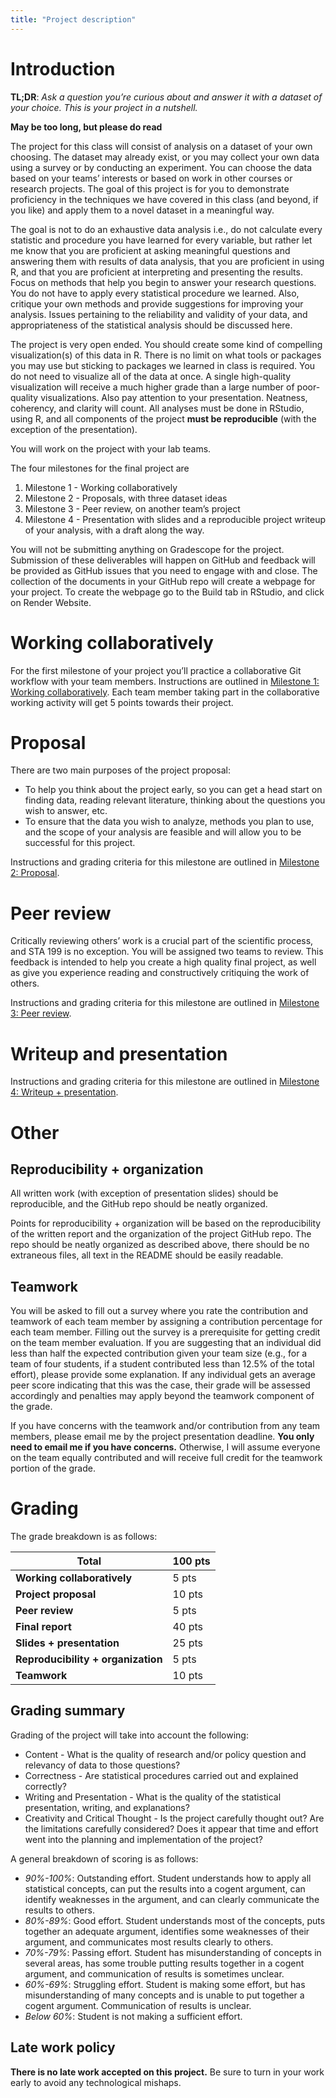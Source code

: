 ```yaml
---
title: "Project description"
---
```


# Introduction

**TL;DR**: *Ask a question you're curious about and answer it with a dataset of your choice. This is your project in a nutshell.*

**May be too long, but please do read**

The project for this class will consist of analysis on a dataset of your own choosing.
The dataset may already exist, or you may collect your own data using a survey or by conducting an experiment.
You can choose the data based on your teams' interests or based on work in other courses or research projects.
The goal of this project is for you to demonstrate proficiency in the techniques we have covered in this class (and beyond, if you like) and apply them to a novel dataset in a meaningful way.

The goal is not to do an exhaustive data analysis i.e., do not calculate every statistic and procedure you have learned for every variable, but rather let me know that you are proficient at asking meaningful questions and answering them with results of data analysis, that you are proficient in using R, and that you are proficient at interpreting and presenting the results.
Focus on methods that help you begin to answer your research questions.
You do not have to apply every statistical procedure we learned.
Also, critique your own methods and provide suggestions for improving your analysis.
Issues pertaining to the reliability and validity of your data, and appropriateness of the statistical analysis should be discussed here.

The project is very open ended.
You should create some kind of compelling visualization(s) of this data in R.
There is no limit on what tools or packages you may use but sticking to packages we learned in class is required.
You do not need to visualize all of the data at once.
A single high-quality visualization will receive a much higher grade than a large number of poor-quality visualizations.
Also pay attention to your presentation.
Neatness, coherency, and clarity will count.
All analyses must be done in RStudio, using R, and all components of the project **must be reproducible** (with the exception of the presentation).

You will work on the project with your lab teams.

The four milestones for the final project are

1.  Milestone 1 - Working collaboratively
2.  Milestone 2 - Proposals, with three dataset ideas
3.  Milestone 3 - Peer review, on another team's project
4.  Milestone 4 - Presentation with slides and a reproducible project writeup of your analysis, with a draft along the way.

You will not be submitting anything on Gradescope for the project.
Submission of these deliverables will happen on GitHub and feedback will be provided as GitHub issues that you need to engage with and close.
The collection of the documents in your GitHub repo will create a webpage for your project.
To create the webpage go to the Build tab in RStudio, and click on Render Website.

# Working collaboratively

For the first milestone of your project you'll practice a collaborative Git workflow with your team members.
Instructions are outlined in [Milestone 1: Working collaboratively](/project/1-working-collaboratively.html).
Each team member taking part in the collaborative working activity will get 5 points towards their project.

# Proposal {#project-proposal}

There are two main purposes of the project proposal:

-   To help you think about the project early, so you can get a head start on finding data, reading relevant literature, thinking about the questions you wish to answer, etc.
-   To ensure that the data you wish to analyze, methods you plan to use, and the scope of your analysis are feasible and will allow you to be successful for this project.

Instructions and grading criteria for this milestone are outlined in [Milestone 2: Proposal](/project/2-proposal.html).

# Peer review {#peer-review}

Critically reviewing others' work is a crucial part of the scientific process, and STA 199 is no exception.
You will be assigned two teams to review.
This feedback is intended to help you create a high quality final project, as well as give you experience reading and constructively critiquing the work of others.

Instructions and grading criteria for this milestone are outlined in [Milestone 3: Peer review](/project/3-peer-review.html).

# Writeup and presentation

Instructions and grading criteria for this milestone are outlined in [Milestone 4: Writeup + presentation](/project/4-peer-review.html).

# Other

## Reproducibility + organization {#reproducibility-organization}

All written work (with exception of presentation slides) should be reproducible, and the GitHub repo should be neatly organized.

Points for reproducibility + organization will be based on the reproducibility of the written report and the organization of the project GitHub repo.
The repo should be neatly organized as described above, there should be no extraneous files, all text in the README should be easily readable.

## Teamwork

You will be asked to fill out a survey where you rate the contribution and teamwork of each team member by assigning a contribution percentage for each team member.
Filling out the survey is a prerequisite for getting credit on the team member evaluation.
If you are suggesting that an individual did less than half the expected contribution given your team size (e.g., for a team of four students, if a student contributed less than 12.5% of the total effort), please provide some explanation.
If any individual gets an average peer score indicating that this was the case, their grade will be assessed accordingly and penalties may apply beyond the teamwork component of the grade.

If you have concerns with the teamwork and/or contribution from any team members, please email me by the project presentation deadline.
**You only need to email me if you have concerns.** Otherwise, I will assume everyone on the team equally contributed and will receive full credit for the teamwork portion of the grade.

# Grading

The grade breakdown is as follows:

| Total                              | 100 pts |
|------------------------------------|---------|
| **Working collaboratively**        | 5 pts   |
| **Project proposal**               | 10 pts  |
| **Peer review**                    | 5 pts   |
| **Final report**                   | 40 pts  |
| **Slides + presentation**          | 25 pts  |
| **Reproducibility + organization** | 5 pts   |
| **Teamwork**                       | 10 pts  |

## Grading summary

Grading of the project will take into account the following:

-   Content - What is the quality of research and/or policy question and relevancy of data to those questions?
-   Correctness - Are statistical procedures carried out and explained correctly?
-   Writing and Presentation - What is the quality of the statistical presentation, writing, and explanations?
-   Creativity and Critical Thought - Is the project carefully thought out? Are the limitations carefully considered? Does it appear that time and effort went into the planning and implementation of the project?

A general breakdown of scoring is as follows:

-   *90%-100%*: Outstanding effort. Student understands how to apply all statistical concepts, can put the results into a cogent argument, can identify weaknesses in the argument, and can clearly communicate the results to others.
-   *80%-89%*: Good effort. Student understands most of the concepts, puts together an adequate argument, identifies some weaknesses of their argument, and communicates most results clearly to others.
-   *70%-79%*: Passing effort. Student has misunderstanding of concepts in several areas, has some trouble putting results together in a cogent argument, and communication of results is sometimes unclear.
-   *60%-69%*: Struggling effort. Student is making some effort, but has misunderstanding of many concepts and is unable to put together a cogent argument. Communication of results is unclear.
-   *Below 60%*: Student is not making a sufficient effort.

## Late work policy

**There is no late work accepted on this project.** Be sure to turn in your work early to avoid any technological mishaps.
